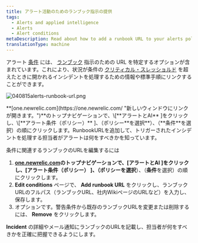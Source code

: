 ```yaml
---
title: アラート活動のためのランブック指示の提供
tags:
  - Alerts and applied intelligence
  - Alerts
  - Alert conditions
metaDescription: Read about how to add a runbook URL to your alerts policy condtion.
translationType: machine
---
```



アラート [条件](/docs/alerts/new-relic-alerts-beta/configuring-alert-policies/define-alert-conditions) には、 [ランブック](/docs/using-new-relic/welcome-new-relic/get-started/glossary#alert-runbook) 指示のための URL を特定するオプションが含まれています。これにより、状況が条件の [クリティカル・スレッショルド](/docs/alerts/new-relic-alerts-beta/configuring-alert-policies/define-thresholds-trigger-alert) を超えたときに開かれるインシデントを処理するための情報や標準手順にリンクすることができます。

<img
  title="040815alerts-runbook-url.png"
  alt="040815alerts-runbook-url.png"
  src={img0040815AlertsRunbookUrlpng}
/>

<figcaption>
  **[one.newrelic.com](https://one.newrelic.com/ "新しいウィンドウにリンクが開きます。")**のトップナビゲーションで、\[**アラートとAI** ]をクリックし、\[**アラート条件（ポリシー）** ]、（ポリシー**を選択**）、（**条件**を選択）の順にクリックします。RunbookURLを追加して、トリガーされたインシデントを処理する担当者がアラートは何をすべきかを知っています。
</figcaption>

条件に関連するランブックのURLを編集するには

1. **[one.newrelic.com](https://one.newrelic.com/ "新しいウィンドウにリンクが開きます。")**のトップナビゲーションで、\[**アラートとAI** ]をクリックし、\[**アラート条件（ポリシー）** ]、（ポリシー**を選択**）、（**条件**を選択）の順にクリックします。
2. **Edit conditions** ページで、 **Add runbook URL** をクリックし、ランブックURLのフルパス（ランブックURL、社内WikiページのURLなど）を入力し、保存します。
3. オプションです。警告条件から既存のランブックURLを変更または削除するには、 **Remove** をクリックします。

**Incident** の詳細やメール通知にランブックのURLを記載し、担当者が何をすべきかを正確に把握できるようにします。